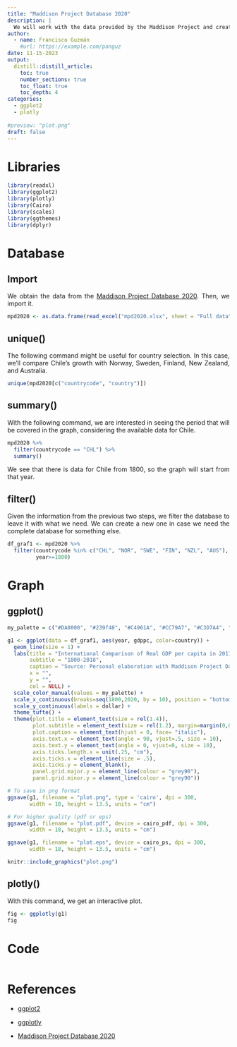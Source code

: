 ```yaml
---
title: "Maddison Project Database 2020"
description: |
  We will work with the data provided by the Maddison Project and create a graph showing the GDP per capita growth of selected countries.
author:
  - name: Francisco Guzmán
    #url: https://example.com/panguz
date: 11-15-2023
output: 
  distill::distill_article:
    toc: true
    number_sections: true
    toc_float: true
    toc_depth: 4
categories:
  - ggplot2
  - plotly
  
#preview: "plot.png"
draft: false
---
```


<style>
body {
text-align: justify}
</style>

# Libraries 
  
```r
library(readxl)
library(ggplot2)
library(plotly)
library(Cairo)
library(scales)
library(ggthemes)
library(dplyr)

```

# Database
## Import
We obtain the data from the <a href="https://www.rug.nl/ggdc/historicaldevelopment/maddison/releases/maddison-project-database-2020" target="_blank">Maddison Project Database 2020</a>. Then, we import it.

```r
mpd2020 <- as.data.frame(read_excel("mpd2020.xlsx", sheet = "Full data"))

```

## unique()
The following command might be useful for country selection. In this case, we'll compare Chile's growth with Norway, Sweden, Finland, New Zealand, and Australia.

```r
unique(mpd2020[c("countrycode", "country")])

```

## summary()
With the following command, we are interested in seeing the period that will be covered in the graph, considering the available data for Chile.

```r
mpd2020 %>% 
  filter(countrycode == "CHL") %>%
  summary()
```

We see that there is data for Chile from 1800, so the graph will start from that year.

## filter()
Given the information from the previous two steps, we filter the database to leave it with what we need. We can create a new one in case we need the complete database for something else.

```r
df_graf1 <- mpd2020 %>%
  filter(countrycode %in% c("CHL", "NOR", "SWE", "FIN", "NZL", "AUS"),
         year>=1800)

```

# Graph
## ggplot()

```r
my_palette = c("#DA0000", "#239f40", "#C4961A", "#CC79A7", "#C3D7A4", "#293352")

g1 <- ggplot(data = df_graf1, aes(year, gdppc, color=country)) +
  geom_line(size = 1) +
  labs(title = "International Comparison of Real GDP per capita in 2011$",
       subtitle = "1800-2018",
       caption = "Source: Personal elaboration with Maddison Project Database 2020",
       x = "",
       y = "",
       col = NULL) +
  scale_color_manual(values = my_palette) +
  scale_x_continuous(breaks=seq(1800,2020, by = 10), position = "bottom") +
  scale_y_continuous(labels = dollar) +
  theme_tufte() +
  theme(plot.title = element_text(size = rel(1.4)),
        plot.subtitle = element_text(size = rel(1.2), margin=margin(0,0,20,0)),
        plot.caption = element_text(hjust = 0, face= "italic"),
        axis.text.x = element_text(angle = 90, vjust=.5, size = 10),
        axis.text.y = element_text(angle = 0, vjust=0, size = 10),
        axis.ticks.length.x = unit(.25, "cm"),
        axis.ticks.x = element_line(size = .5),
        axis.ticks.y = element_blank(),
        panel.grid.major.y = element_line(colour = "grey90"),
        panel.grid.minor.y = element_line(colour = "grey90"))

```

```r
# To save in png format
ggsave(g1, filename = "plot.png", type = 'cairo', dpi = 300,
       width = 18, height = 13.5, units = "cm")

# For higher quality (pdf or eps)
ggsave(g1, filename = "plot.pdf", device = cairo_pdf, dpi = 300,
       width = 18, height = 13.5, units = "cm")

ggsave(g1, filename = "plot.eps", device = cairo_ps, dpi = 300,
       width = 18, height = 13.5, units = "cm")
```

```r
knitr::include_graphics("plot.png")

```

## plotly()
With this command, we get an interactive plot.

```r
fig <- ggplotly(g1)
fig
```


# Code

```r
```

# References 
* <a href="https://ggplot2.tidyverse.org/reference/index.html" target="_blank">ggplot2</a>

* <a href="https://plotly.com/ggplot2/" target="_blank">ggplotly</a>

* <a href="https://www.rug.nl/ggdc/historicaldevelopment/maddison/releases/maddison-project-database-2020" target="_blank">Maddison Project Database 2020</a>
  